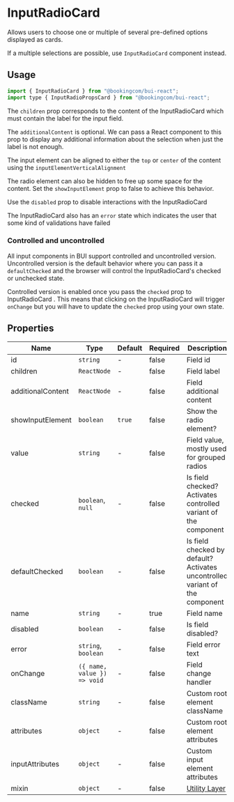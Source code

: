 # InputRadioCard

<Featured>
  Allows users to choose one or multiple of several pre-defined options
  displayed as cards.
</Featured>

If a multiple selections are possible, use `InputRadioCard` component instead.

<Grid>
  <CrossLink
    title="InputRadioCard"
    type="documentation"
    text="Learn more about the InputRadioCard design anatomy and best-practices."
    section="Design documentation"
    href="https://design-system.booking.com/article/bui/components/elements/input-radio/#Input-radio-card"
    target="_blank"
  />
</Grid>

## Usage

```jsx
import { InputRadioCard } from "@bookingcom/bui-react";
import type { InputRadioPropsCard } from "@bookingcom/bui-react";
```

The `children` prop corresponds to the content of the InputRadioCard which must contain the label for the input field.

<Example name="default" />

The `additionalContent` is optional. We can pass a React component to this prop to display any additional information about the selection when just the label is not enough.

<Example name="additionalContent" />

The input element can be aligned to either the `top` or `center` of the content using the `inputElementVerticalAlignment`

<Example name="verticalAlignment" />

The radio element can also be hidden to free up some space for the content. Set the `showInputElement` prop to false to achieve this behavior.

<Example name="hiddenInput" />

Use the `disabled` prop to disable interactions with the InputRadioCard

<Example name="disabled" />

The InputRadioCard also has an `error` state which indicates the user that some kind of validations have failed

<Example name="error" />

### Controlled and uncontrolled

All input components in BUI support controlled and uncontrolled version.
Uncontrolled version is the default behavior where you can pass it a `defaultChecked` and the browser will control the InputRadioCard's checked or unchecked state.

<Example name="uncontrolled" />

Controlled version is enabled once you pass the `checked` prop to InputRadioCard .
This means that clicking on the InputRadioCard will trigger `onChange` but you will have to update the `checked` prop using your own state.

<Example name="controlled" />

## Properties

| Name              | Type                        | Default | Required | Description                                                                                                    |
| ----------------- | --------------------------- | ------- | -------- | -------------------------------------------------------------------------------------------------------------- |
| id                | `string`                    | -       | false    | Field id                                                                                                       |
| children          | `ReactNode`                 | -       | false    | Field label                                                                                                    |
| additionalContent | `ReactNode`                 | -       | false    | Field additional content                                                                                       |
| showInputElement  | `boolean`                   | `true`  | false    | Show the radio element?                                                                                        |
| value             | `string`                    | -       | false    | Field value, mostly used for grouped radios                                                                    |
| checked           | `boolean`, `null`           | -       | false    | Is field checked? Activates controlled variant of the component                                                |
| defaultChecked    | `boolean`                   | -       | false    | Is field checked by default? Activates uncontrolled variant of the component                                   |
| name              | `string`                    | -       | true     | Field name                                                                                                     |
| disabled          | `boolean`                   | -       | false    | Is field disabled?                                                                                             |
| error             | `string`, `boolean`         | -       | false    | Field error text                                                                                               |
| onChange          | `({ name, value }) => void` | -       | false    | Field change handler                                                                                           |
| className         | `string`                    | -       | false    | Custom root element className                                                                                  |
| attributes        | `object`                    | -       | false    | Custom root element attributes                                                                                 |
| inputAttributes   | `object`                    | -       | false    | Custom input element attributes                                                                                |
| mixin               | `object`                    | -       | false    | [Utility Layer](?page=Getting%2520started%252FDevelopment%252FComponents&view=documentation#BUI-Utility-Layer) |
